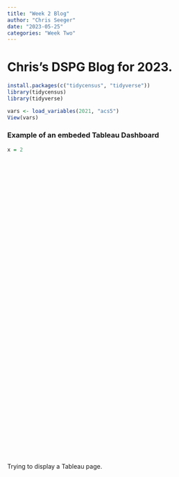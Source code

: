 ```yaml
---
title: "Week 2 Blog"
author: "Chris Seeger"
date: "2023-05-25"
categories: "Week Two"
---
```


# Chris's DSPG Blog for 2023.

```r
install.packages(c("tidycensus", "tidyverse"))
library(tidycensus)
library(tidyverse)

vars <- load_variables(2021, "acs5")
View(vars)
```

### Example of an embeded Tableau Dashboard

```r
x = 2
```

```{=html}
<script type="module" src="https://public.tableau.com/javascripts/api/tableau.embedding.3.latest.js"></script>

  <div style="width:800px; height:700px;">
<tableau-viz id="tableauViz" src="  https://public.tableau.com/app/profile/christopher.seeger/viz/IowaLanguagesSpoken/Dashboard1" toolbar="bottom" hide-tabs>
</tableau-viz>
    </div>
```

```{=html}
<!DOCTYPE html>
<html>
<head>
  <meta charset="utf-8">
  <meta name="viewport" content="width=device-width">
  <title>Chris Practice</title>
  
     <!-- Tableau JS API-->
    <script type="text/javascript" src="https://tableau.vdl.iastate.edu/javascripts/api/tableau-2.min.js"></script>
  
  

  
  
</head>
<body>
Trying to display a Tableau page.
  <script>
  var containerDiv = document.getElementById("vizContainer"),

          url = "https://tableau.vdl.iastate.edu/t/COMXT/views/CountyEnglishLanguageK-12/CountyK-12EL",

          options = {
            hideTabs: true,
            hideToolbar: true,
            onFirstInteractive: function() {
              console.log("Run this code when the viz has finished loading.");
            }
          };

        viz = new tableau.Viz(containerDiv, url, options);
        // Create a viz object and embed it in the container div.
  </script>
  
</body>
</html>
```
